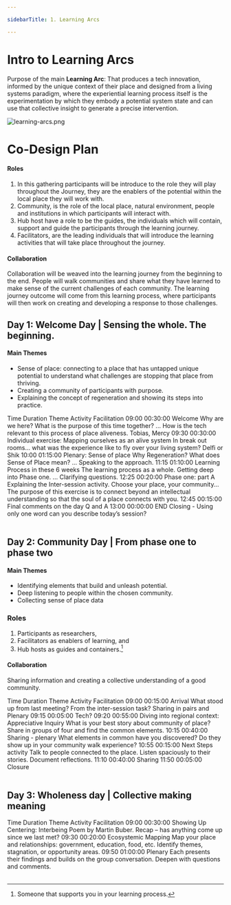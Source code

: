 ```yaml
---

sidebarTitle: 1. Learning Arcs

---
```


# Intro to Learning Arcs
Purpose of the main **Learning Arc**: That produces a tech innovation, informed by the unique context of their place and designed from a living systems paradigm, where the experiential learning process itself is the experimentation by which they embody a potential system state and can use that collective insight to generate a precise intervention.

![learning-arcs.png](/learning-arcs.png)

# Co-Design Plan
#### Roles

1. In this gathering participants will be introduce to the role they will play throughout the Journey, they are the enablers of the potential within the local place they will work with. 
2. Community, is the role of the local place, natural environment, people and institutions in which participants will interact with. 
3. Hub host have a role to be the guides, the individuals which will contain, support and guide the participants through the learning journey. 
4. Facilitators, are the leading individuals that will introduce the learning activities that will take place throughout the journey. 

#### Collaboration
Collaboration will be weaved into the learning journey from the beginning to the end. People will walk communities and share what they have learned to make sense of the current challenges of each community. The learning journey outcome will come from this learning process, where participants will then work on creating and developing a response to those challenges. 

## Day 1: Welcome Day | Sensing the whole. The beginning.
#### Main Themes
- Sense of place: connecting to a place that has untapped unique potential to understand what challenges are stopping that place from thriving. 
- Creating a community of participants with purpose.
- Explaining the concept of regeneration and showing its steps into practice. 


<Table>
  <thead>
    <Table.Tr>
      <Table.Th>Time</Table.Th>
      <Table.Th>Duration</Table.Th>
      <Table.Th>Theme</Table.Th>
      <Table.Th>Activity</Table.Th>
      <Table.Th>Facilitation</Table.Th>
    </Table.Tr>
  </thead>
  <tbody>
    <Table.Tr>
      <Table.Td>09:00</Table.Td>
      <Table.Td>00:30:00</Table.Td>
      <Table.Td>Welcome</Table.Td>
      <Table.Td>Why are we here? What is the purpose of this time together? ... How is the tech relevant to this process of place aliveness.</Table.Td>
      <Table.Td>Tobias, Mercy</Table.Td>
    </Table.Tr>
    <Table.Tr>
      <Table.Td>09:30</Table.Td>
      <Table.Td>00:30:00</Table.Td>
      <Table.Td>Individual exercise: Mapping ourselves as an alive system</Table.Td>
      <Table.Td>In break out rooms... what was the experience like to fly over your living system?</Table.Td>
      <Table.Td>Delfi or Shik</Table.Td>
    </Table.Tr>
    <Table.Tr>
      <Table.Td>10:00</Table.Td>
      <Table.Td>01:15:00</Table.Td>
      <Table.Td>Plenary: Sense of place</Table.Td>
      <Table.Td>Why Regeneration? What does Sense of Place mean? ... Speaking to the approach.</Table.Td>
      <Table.Td></Table.Td>
    </Table.Tr>
    <Table.Tr>
      <Table.Td>11:15</Table.Td>
      <Table.Td>01:10:00</Table.Td>
      <Table.Td>Learning Process in these 6 weeks</Table.Td>
      <Table.Td>The learning process as a whole. Getting deep into Phase one. ... Clarifying questions.</Table.Td>
      <Table.Td></Table.Td>
    </Table.Tr>
    <Table.Tr>
      <Table.Td>12:25</Table.Td>
      <Table.Td>00:20:00</Table.Td>
      <Table.Td>Phase one: part A</Table.Td>
      <Table.Td>Explaining the Inter-session activity. Choose your place, your community... The purpose of this exercise is to connect beyond an intellectual understanding so that the soul of a place connects with you.</Table.Td>
      <Table.Td></Table.Td>
    </Table.Tr>
    <Table.Tr>
      <Table.Td>12:45</Table.Td>
      <Table.Td>00:15:00</Table.Td>
      <Table.Td>Final comments on the day</Table.Td>
      <Table.Td>Q and A</Table.Td>
      <Table.Td></Table.Td>
    </Table.Tr>
    <Table.Tr>
      <Table.Td>13:00</Table.Td>
      <Table.Td>00:00:00</Table.Td>
      <Table.Td>END</Table.Td>
      <Table.Td>Closing - Using only one word can you describe today’s session?</Table.Td>
      <Table.Td></Table.Td>
    </Table.Tr>
  </tbody>
</Table>

## Day 2: Community Day | From phase one to phase two

#### Main Themes
- Identifying elements that build and unleash potential. 
- Deep listening to people within the chosen community. 
- Collecting sense of place data

### Roles
1. Participants as researchers, 
2. Facilitators as enablers of learning, and 
3. Hub hosts as guides and containers.[^1]

#### Collaboration
Sharing information and creating a collective understanding of a good community.

<Table>
  <thead>
    <Table.Tr>
      <Table.Th>Time</Table.Th>
      <Table.Th>Duration</Table.Th>
      <Table.Th>Theme</Table.Th>
      <Table.Th>Activity</Table.Th>
      <Table.Th>Facilitation</Table.Th>
    </Table.Tr>
  </thead>
  <tbody>
    <Table.Tr>
      <Table.Td>09:00</Table.Td>
      <Table.Td>00:15:00</Table.Td>
      <Table.Td>Arrival</Table.Td>
      <Table.Td>What stood up from last meeting? From the inter-session task? Sharing in pairs and Plenary</Table.Td>
      <Table.Td></Table.Td>
    </Table.Tr>
    <Table.Tr>
      <Table.Td>09:15</Table.Td>
      <Table.Td>00:05:00</Table.Td>
      <Table.Td>Tech?</Table.Td>
      <Table.Td></Table.Td>
      <Table.Td></Table.Td>
    </Table.Tr>
    <Table.Tr>
      <Table.Td>09:20</Table.Td>
      <Table.Td>00:55:00</Table.Td>
      <Table.Td>Diving into regional context: Appreciative Inquiry</Table.Td>
      <Table.Td>What is your best story about community of place? Share in groups of four and find the common elements.</Table.Td>
      <Table.Td></Table.Td>
    </Table.Tr>
    <Table.Tr>
      <Table.Td>10:15</Table.Td>
      <Table.Td>00:40:00</Table.Td>
      <Table.Td>Sharing - plenary</Table.Td>
      <Table.Td>What elements in common have you discovered? Do they show up in your community walk experience?</Table.Td>
      <Table.Td></Table.Td>
    </Table.Tr>
    <Table.Tr>
      <Table.Td>10:55</Table.Td>
      <Table.Td>00:15:00</Table.Td>
      <Table.Td>Next Steps activity</Table.Td>
      <Table.Td>Talk to people connected to the place. Listen spaciously to their stories. Document reflections.</Table.Td>
      <Table.Td></Table.Td>
    </Table.Tr>
    <Table.Tr>
      <Table.Td>11:10</Table.Td>
      <Table.Td>00:40:00</Table.Td>
      <Table.Td>Sharing</Table.Td>
      <Table.Td></Table.Td>
      <Table.Td></Table.Td>
    </Table.Tr>
    <Table.Tr>
      <Table.Td>11:50</Table.Td>
      <Table.Td>00:05:00</Table.Td>
      <Table.Td>Closure</Table.Td>
      <Table.Td></Table.Td>
      <Table.Td></Table.Td>
    </Table.Tr>
  </tbody>
</Table>

## Day 3: Wholeness day | Collective making meaning

<Table>
  <thead>
    <Table.Tr>
      <Table.Th>Time</Table.Th>
      <Table.Th>Duration</Table.Th>
      <Table.Th>Theme</Table.Th>
      <Table.Th>Activity</Table.Th>
      <Table.Th>Facilitation</Table.Th>
    </Table.Tr>
  </thead>
  <tbody>
    <Table.Tr>
      <Table.Td>09:00</Table.Td>
      <Table.Td>00:30:00</Table.Td>
      <Table.Td>Showing Up</Table.Td>
      <Table.Td>Centering: Interbeing Poem by Martin Buber. Recap – has anything come up since we last met?</Table.Td>
      <Table.Td></Table.Td>
    </Table.Tr>
    <Table.Tr>
      <Table.Td>09:30</Table.Td>
      <Table.Td>00:20:00</Table.Td>
      <Table.Td>Ecosystemic Mapping</Table.Td>
      <Table.Td>Map your place and relationships: government, education, food, etc. Identify themes, stagnation, or opportunity areas.</Table.Td>
      <Table.Td></Table.Td>
    </Table.Tr>
    <Table.Tr>
      <Table.Td>09:50</Table.Td>
      <Table.Td>01:00:00</Table.Td>
      <Table.Td>Plenary</Table.Td>
      <Table.Td>Each presents their findings and builds on the group conversation. Deepen with questions and comments.</Table.Td>
      <Table.Td></Table.Td>
    </Table.Tr>
  </tbody>
</Table>


[^1]: Someone that supports you in your learning process. 
